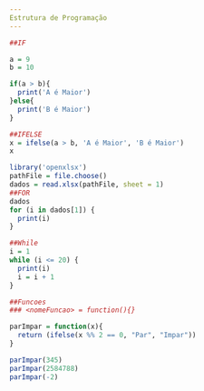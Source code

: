 ```yaml
---
Estrutura de Programação
---
```

```r
##IF

a = 9
b = 10

if(a > b){
  print('A é Maior')
}else{
  print('B é Maior')
}

```

```r
##IFELSE
x = ifelse(a > b, 'A é Maior', 'B é Maior')
x
```
```r
library('openxlsx')
pathFile = file.choose()
dados = read.xlsx(pathFile, sheet = 1)
##FOR
dados
for (i in dados[1]) {
  print(i)
}
```
```r
##While
i = 1
while (i <= 20) {
  print(i)
  i = i + 1
}
```
```r
##Funcoes
### <nomeFuncao> = function(){}

parImpar = function(x){
  return (ifelse(x %% 2 == 0, "Par", "Impar"))
}

parImpar(345)
parImpar(2584788)
parImpar(-2)
```


